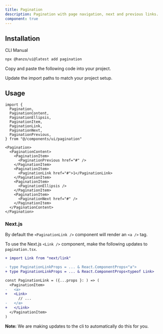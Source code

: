 ```yaml
---
title: Pagination
description: Pagination with page navigation, next and previous links.
component: true
---
```


<ComponentPreview
  name="pagination-demo"
  description="A pagination with previous and next links."
/>

## Installation

<Tabs defaultValue="cli">

<TabsList>
  <TabsTrigger value="cli">CLI</TabsTrigger>
  <TabsTrigger value="manual">Manual</TabsTrigger>
</TabsList>
<TabsContent value="cli">

```bash
npx @hanzo/ui@latest add pagination
```

</TabsContent>

<TabsContent value="manual">

<Steps>

<Step>Copy and paste the following code into your project.</Step>

<ComponentSource name="pagination" />

<Step>Update the import paths to match your project setup.</Step>

</Steps>

</TabsContent>

</Tabs>

## Usage

```tsx
import {
  Pagination,
  PaginationContent,
  PaginationEllipsis,
  PaginationItem,
  PaginationLink,
  PaginationNext,
  PaginationPrevious,
} from "@/components/ui/pagination"
```

```tsx
<Pagination>
  <PaginationContent>
    <PaginationItem>
      <PaginationPrevious href="#" />
    </PaginationItem>
    <PaginationItem>
      <PaginationLink href="#">1</PaginationLink>
    </PaginationItem>
    <PaginationItem>
      <PaginationEllipsis />
    </PaginationItem>
    <PaginationItem>
      <PaginationNext href="#" />
    </PaginationItem>
  </PaginationContent>
</Pagination>
```

### Next.js

By default the `<PaginationLink />` component will render an `<a />` tag.

To use the Next.js `<Link />` component, make the following updates to `pagination.tsx`.

```diff showLineNumbers /typeof Link/ {1}
+ import Link from "next/link"

- type PaginationLinkProps = ... & React.ComponentProps<"a">
+ type PaginationLinkProps = ... & React.ComponentProps<typeof Link>

const PaginationLink = ({...props }: ) => (
  <PaginationItem>
-   <a>
+   <Link>
      // ...
-   </a>
+   </Link>
  </PaginationItem>
)

```

<Callout className="mt-6">

**Note:** We are making updates to the cli to automatically do this for you.

</Callout>

